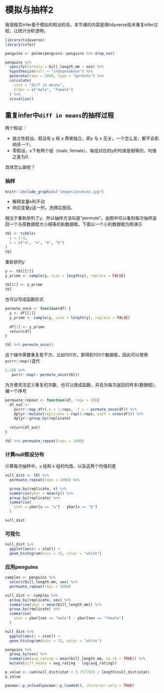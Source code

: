 # 模拟与抽样2 {#tidystats-sampling-permute}


我很推崇infer基于模拟的假设检验。本节课的内容是用tidyverse技术重复infer过程，让统计分析透明。


```r
library(tidyverse)
library(infer)

penguins <- palmerpenguins::penguins %>% drop_na()

penguins %>%
  specify(formula = bill_length_mm ~ sex) %>%
  hypothesize(null = "independence") %>%
  generate(reps = 5000, type = "permute") %>% 
  calculate(
    stat = "diff in means",
    order = c("male", "female")
  ) %>%
  visualize()
```




## 重复infer中`diff in means`的抽样过程

两个假设：

- 独立性假设。假设有 y 和 x 两者独立，即y 与 x 无关，一个怎么变，都不会影响另一个。
- 零假设，x下有两个组（male, female），每组对应的y的均值是相等的，均值之差为0.

具体怎么做呢？


### 抽样

```r
knitr::include_graphics("images/permute.jpg")
```

- 解释变量x列不动
- 响应变量y这一列，洗牌后放回。

相当于重新排列了y，所以抽样方法叫是"permute"。由图中可以看到每次抽样返回一个与原数据框大小相等的新数据框。下面以一个小的数据框为例演示 


```r
tbl <- tibble(
  y = 1:4,
  x = c("a", "a", "b", "b")
)
tbl
```


重新排列y
```r
y <- tbl[[1]]
y_prime <- sample(y, size = length(y), replace = FALSE)
  
tbl[1] <- y_prime 
tbl
```


也可以写成函数形式

```r
permute_once <- function(df) {
  y <- df[[1]]
  y_prime <- sample(y, size = length(y), replace = FALSE)
  
  df[1] <- y_prime 
  return(df)
}

tbl %>% permute_once()
```


这个操作需要重复若干次，比如100次，即得到100个数据框，因此可以使用`purrr::map()`迭代

```r
1:100 %>% 
   purrr::map(~ permute_once(tbl)) 
```


为方便灵活定义重复的次数，也可以改成函数，并且为每次返回的样本(数据框)，编一个序号


```r
permuate_repeat <- function(df, reps = 30){
  df_out <- 
    purrr::map_dfr(.x = 1:reps, .f = ~ permute_once(df)) %>% 
    dplyr::mutate(replicate = rep(1:reps, each = nrow(df))) %>% 
    dplyr::group_by(replicate)
  
  return(df_out)
}

tbl %>% permuate_repeat(reps = 1000)
```



### 计算null假设分布

计算每次抽样中，`a` 组和 `b` 组的均值，以及这两个均值的差

```r
null_dist <- tbl %>% 
  permuate_repeat(reps = 1000) %>% 

  group_by(replicate, x) %>% 
  summarise(ybar = mean(y)) %>% 
  group_by(replicate) %>% 
  summarise(
    stat = ybar[x == "a"] - ybar[x == "b"]
  )

null_dist
```

### 可视化
```r
null_dist %>% 
  ggplot(aes(x = stat)) +
  geom_histogram(bins = 15, color = "white")
```



### 应用penguins

```r
samples <- penguins %>% 
  select(bill_length_mm, sex) %>% 
  permuate_repeat(reps = 5000)

null_dist <- samples %>% 
  group_by(replicate, sex) %>% 
  summarise(ybar = mean(bill_length_mm)) %>% 
  group_by(replicate) %>% 
  summarise(
    stat = ybar[sex == "male"] - ybar[sex == "female"]
  )

null_dist %>% 
  ggplot(aes(x = stat)) +
  geom_histogram(bins = 15, color = "white")
```


```r
penguins %>%
  group_by(sex) %>%
  summarize(avg_rating = mean(bill_length_mm, na.rm = TRUE)) %>%
  mutate(diff_means = avg_rating - lag(avg_rating))
```


```r
p_value <- sum(null_dist$stat > 3.757792) / length(null_dist$stat)
p_value
```



```r
pacman::p_unload(pacman::p_loaded(), character.only = TRUE)
```
